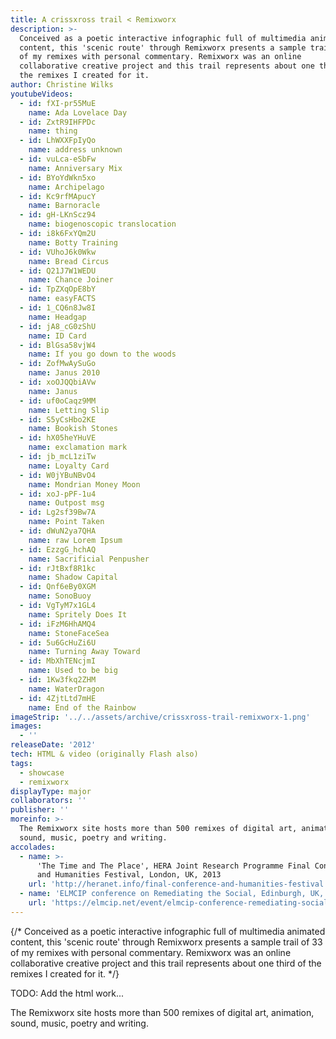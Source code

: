 ```yaml
---
title: A crissxross trail < Remixworx
description: >-
  Conceived as a poetic interactive infographic full of multimedia animated
  content, this 'scenic route' through Remixworx presents a sample trail of 33
  of my remixes with personal commentary. Remixworx was an online
  collaborative creative project and this trail represents about one third of
  the remixes I created for it.
author: Christine Wilks
youtubeVideos:
  - id: fXI-pr55MuE
    name: Ada Lovelace Day
  - id: ZxtR9IHFPDc
    name: thing
  - id: LhWXXFpIyQo
    name: address unknown
  - id: vuLca-eSbFw
    name: Anniversary Mix
  - id: BYoYdWkn5xo
    name: Archipelago
  - id: Kc9rfMApucY
    name: Barnoracle
  - id: gH-LKnScz94
    name: biogenoscopic translocation
  - id: i8k6FxYQm2U
    name: Botty Training
  - id: VUhoJ6k0Wkw
    name: Bread Circus
  - id: Q21J7W1WEDU
    name: Chance Joiner
  - id: TpZXqOpE8bY
    name: easyFACTS
  - id: 1_CQ6n8Jw8I
    name: Headgap
  - id: jA8_cG0zShU
    name: ID Card
  - id: BlGsa58vjW4
    name: If you go down to the woods
  - id: ZofMwAySuGo
    name: Janus 2010
  - id: xoOJQQbiAVw
    name: Janus
  - id: uf0oCaqz9MM
    name: Letting Slip
  - id: S5yCsHbo2KE
    name: Bookish Stones
  - id: hX05heYHuVE
    name: exclamation mark
  - id: jb_mcL1ziTw
    name: Loyalty Card
  - id: W0jYBuNBvO4
    name: Mondrian Money Moon
  - id: xoJ-pPF-1u4
    name: Outpost msg
  - id: Lg2sf39Bw7A
    name: Point Taken
  - id: dWuN2ya7QHA
    name: raw Lorem Ipsum
  - id: EzzgG_hchAQ
    name: Sacrificial Penpusher
  - id: rJtBxf8R1kc
    name: Shadow Capital
  - id: Qnf6eBy0XGM
    name: SonoBuoy
  - id: VgTyM7x1GL4
    name: Spritely Does It
  - id: iFzM6HhAMQ4
    name: StoneFaceSea
  - id: 5u6GcHuZi6U
    name: Turning Away Toward
  - id: MbXhTENcjmI
    name: Used to be big
  - id: 1Kw3fkq2ZHM
    name: WaterDragon
  - id: 4ZjtLtd7mHE
    name: End of the Rainbow
imageStrip: '../../assets/archive/crissxross-trail-remixworx-1.png'
images:
  - ''
releaseDate: '2012'
tech: HTML & video (originally Flash also)
tags:
  - showcase
  - remixworx
displayType: major
collaborators: ''
publisher: ''
moreinfo: >-
  The Remixworx site hosts more than 500 remixes of digital art, animation,
  sound, music, poetry and writing.
accolades:
  - name: >-
      'The Time and The Place', HERA Joint Research Programme Final Conference
      and Humanities Festival, London, UK, 2013
    url: 'http://heranet.info/final-conference-and-humanities-festival'
  - name: 'ELMCIP conference on Remediating the Social, Edinburgh, UK, 2012'
    url: 'https://elmcip.net/event/elmcip-conference-remediating-social'
---
```




{/* Conceived as a poetic interactive infographic full of multimedia animated content, this 'scenic route' through Remixworx presents a sample trail of 33 of my remixes with personal commentary. Remixworx was an online collaborative creative project and this trail represents about one third of the remixes I created for it. */}

TODO: Add the html work...

The Remixworx site hosts more than 500 remixes of digital art, animation, sound, music, poetry and writing.

